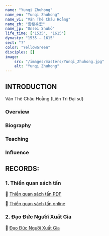 ```yaml
---
name: "Yunqi Zhuhong"
name_en: "Yunqi Zhuhong"
name_vi: "Vân Thê Châu Hoằng"
name_zh: "雲棲袾宏"
name_jp: "Unsei Shukō"
life_time: ['1535', '1615']
dynasty: "1535 — 1615"
sect: "?"
color: "YellowGreen"
disciples: []
image:
    src: "/images/masters/Yunqi_Zhuhong.jpg"
    alt: "Yunqi Zhuhong"
---
```


## INTRODUCTION

Vân Thê Châu Hoằng (Liên Trì Đại sư)

### Overview



### Biography



### Teaching



### Influence



## RECORDS:

### 1. Thiền quan sách tấn

<section>
  📖 <a href="https://thuvienhoasen.org/images/file/XBJYpp1G0QgQAApq/thienquansachtan.pdf" target="_blank">Thiền quan sách tấn PDF</a>

  📖 <a href="https://thientruclam.info/ht-thich-thanh-tu/thien-quan-sach-tan" target="_blank">Thiền quan sách tấn online</a>
</section>

### 2. Đạo Đức Người Xuất Gia

<section>
  📖 <a href="https://thuvienhoasen.org/p26a30971/dao-duc-nguoi-xuat-gia" target="_blank">Đạo Đức Người Xuất Gia</a>
</section>
